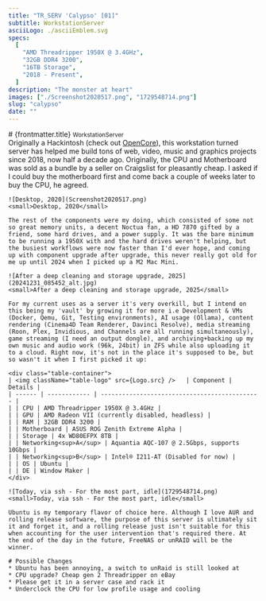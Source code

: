 ```yaml
---
title: "TR_SERV 'Calypso' [01]"
subtitle: WorkstationServer
asciiLogo: ./asciiEmblem.svg
specs:
  [
    "AMD Threadripper 1950X @ 3.4GHz",
    "32GB DDR4 3200",
    "16TB Storage",
    "2018 - Present",
  ]
description: "The monster at heart"
images: ["./Screenshot2020517.png", "1729548714.png"]
slug: "calypso"
date: ""
---
```



<AsciiContainer Logo={Logo} Specs={frontmatter.specs} client:load />

<div class="slot-content">
	<div class="content-header">
		# {frontmatter.title}
		<small>WorkstationServer</small>
	</div>
	Originally a Hackintosh (check out <a target="_blank" class="highlight-link" href="https://dortania.github.io/OpenCore-Install-Guide">OpenCore</a>), this workstation turned server has helped me build tons of web, video, music and graphics projects since 2018, now half a decade ago. Originally, the CPU and Motherboard was sold as a bundle by a seller on Craigslist for pleasantly cheap. I asked if I could buy the motherboard first and come back a couple of weeks later to buy the CPU, he agreed.

    ![Desktop, 2020](Screenshot2020517.png)
    <small>Desktop, 2020</small>

    The rest of the components were my doing, which consisted of some not so great memory units, a decent Noctua fan, a HD 7870 gifted by a friend, some hard drives, and a power supply. It was the bare minimum to be running a 1950X with and the hard drives weren't helping, but the busiest workflows were now faster than I'd ever hope, and coming up with component upgrade after upgrade, this never really got old for me up until 2024 when I picked up a M2 Mac Mini.

    ![After a deep cleaning and storage upgrade, 2025](20241231_085452_alt.jpg)
    <small>After a deep cleaning and storage upgrade, 2025</small>

    For my current uses as a server it's very overkill, but I intend on this being my 'vault' by growing it for more i.e Development & VMs (Docker, Qemu, Git, Testing environments), AI usage (Ollama), content rendering (Cinema4D Team Renderer, Davinci Resolve), media streaming (Roon, Plex, Invidious, and Channels are all running simultaneously), game streaming (I need an output dongle), and archiving+backing up my own music and audio work (96k, 24bit) in ZFS while also uploading it to a cloud. Right now, it's not in the place it's supposed to be, but so wasn't it when I first picked it up:

    <div class="table-container">
    | <img className="table-logo" src={Logo.src} />   | Component | Details |
    | ------ | ------------ | --------------------------------------------- |
    | | CPU | AMD Threadripper 1950X @ 3.4GHz |
    | | GPU | AMD Radeon VII (currently disabled, headless) |
    | | RAM | 32GB DDR4 3200 |
    | | Motherboard | ASUS ROG Zenith Extreme Alpha |
    | | Storage | 4x WD80EFPX 8TB |
    | | Networking<sup>A</sup> | Aquantia AQC-107 @ 2.5Gbps, supports 10Gbps |
    | | Networking<sup>B</sup> | Intel® I211-AT (Disabled for now) |
    | | OS | Ubuntu |
    | | DE | Window Maker |
    </div>

    ![Today, via ssh - For the most part, idle](1729548714.png)
    <small>Today, via ssh - For the most part, idle</small>

    Ubuntu is my temporary flavor of choice here. Although I love AUR and rolling release software, the purpose of this server is ultimately sit it and forget it, and a rolling release just isn't suitable for this when accounting for the user intervention that's required there. At the end of the day in the future, FreeNAS or unRAID will be the winner.

    # Possible Changes
    * Ubuntu has been annoying, a switch to unRaid is still looked at
    * CPU upgrade? Cheap gen 2 Threadripper on eBay
    * Please get it in a server case and rack it
	* Underclock the CPU for low profile usage and cooling

</div>
